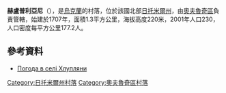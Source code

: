 {{coord|51|21|45|N|28|30|45|E|scale:30000|display=title}}

'''赫盧普利亞尼'''（{{lang-uk|Хлупляни}}），是[[烏克蘭|烏克蘭]]的村落，位於該國北部[[日托米爾州|日托米爾州]]，由[[奧夫魯奇區|奧夫魯奇區]]負責管轄，始建於1707年，面積1.3平方公里，海拔高度220米，2001年人口230，人口密度每平方公里177.2人。

==參考資料==
* [http://weather.in.ua/ua/zhitomirskaja/27352 Погода в селі Хлупляни] {{Wayback|url=http://weather.in.ua/ua/zhitomirskaja/27352 |date=20111219164404 }}

{{DEFAULTSORT:Хлупляни}}
[[Category:日托米爾州村落|Category:日托米爾州村落]]
[[Category:奧夫魯奇區村落|Category:奧夫魯奇區村落]]


{{Zhytomyr-geo-stub}}